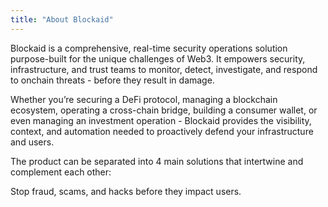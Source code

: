 ```yaml
---
title: "About Blockaid"
---
```


Blockaid is a comprehensive, real-time security operations solution purpose-built for the unique challenges of Web3. It empowers security, infrastructure, and trust teams to monitor, detect, investigate, and respond to onchain threats - before they result in damage.

Whether you’re securing a DeFi protocol, managing a blockchain ecosystem, operating a cross-chain bridge, building a consumer wallet, or even managing an investment operation - Blockaid provides the visibility, context, and automation needed to proactively defend your infrastructure and users.

The product can be separated into 4 main solutions that intertwine and complement each other:

<Card title="End User Protection" icon="shield" iconType="solid" href="/about-blockaid/end-user-protection.mdx">
  Stop fraud, scams, and hacks before they impact users.
</Card>

<Card title="Onchain Monitoring" icon="sparkles">
  
</Card>